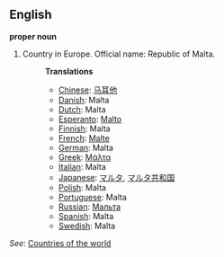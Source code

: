 ==English==

'''proper noun'''

# Country in Europe. Official name: Republic of Malta.
#:'''Translations'''
#:*[[Chinese]]: [[马耳他]]
#:*[[Danish]]: Malta
#:*[[Dutch]]: Malta
#:*[[Esperanto]]: [[Malto]]
#:*[[Finnish]]: Malta
#:*[[French]]: [[Malte]]
#:*[[German]]: Malta
#:*[[Greek]]: [[Μάλτα]]
#:*[[Italian]]: Malta
#:*[[Japanese]]: [[マルタ]], [[マルタ共和国]]
#:*[[Polish]]: Malta
#:*[[Portuguese]]: Malta
#:*[[Russian]]: [[Мальта]]
#:*[[Spanish]]: Malta
#:*[[Swedish]]: Malta

''See'': [[Countries of the world]]